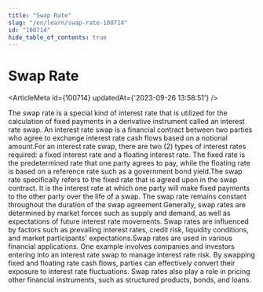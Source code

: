 ```yaml
---
title: "Swap Rate"
slug: "/en/learn/swap-rate-100714"
id: "100714"
hide_table_of_contents: true
---
```



# Swap Rate

<ArticleMeta id={100714} updatedAt={'2023-09-26 13:58:51'} />
<div className='border-solid border-b border-t-0 my-4 border-[var(--ifm-color-gray-300)]' />

The swap rate is a special kind of interest rate that is utilized for the calculation of fixed payments in a derivative instrument called an interest rate swap. An interest rate swap is a financial contract between two parties who agree to exchange interest rate cash flows based on a notional amount.For an interest rate swap, there are two (2) types of interest rates required: a fixed interest rate and a floating interest rate. The fixed rate is the predetermined rate that one party agrees to pay, while the floating rate is based on a reference rate such as a government bond yield.The swap rate specifically refers to the fixed rate that is agreed upon in the swap contract. It is the interest rate at which one party will make fixed payments to the other party over the life of a swap. The swap rate remains constant throughout the duration of the swap agreement.Generally, swap rates are determined by market forces such as supply and demand, as well as expectations of future interest rate movements. Swap rates are influenced by factors such as prevailing interest rates, credit risk, liquidity conditions, and market participants' expectations.Swap rates are used in various financial applications. One example involves companies and investors entering into an interest rate swap to manage interest rate risk. By swapping fixed and floating rate cash flows, parties can effectively convert their exposure to interest rate fluctuations. Swap rates also play a role in pricing other financial instruments, such as structured products, bonds, and loans.

